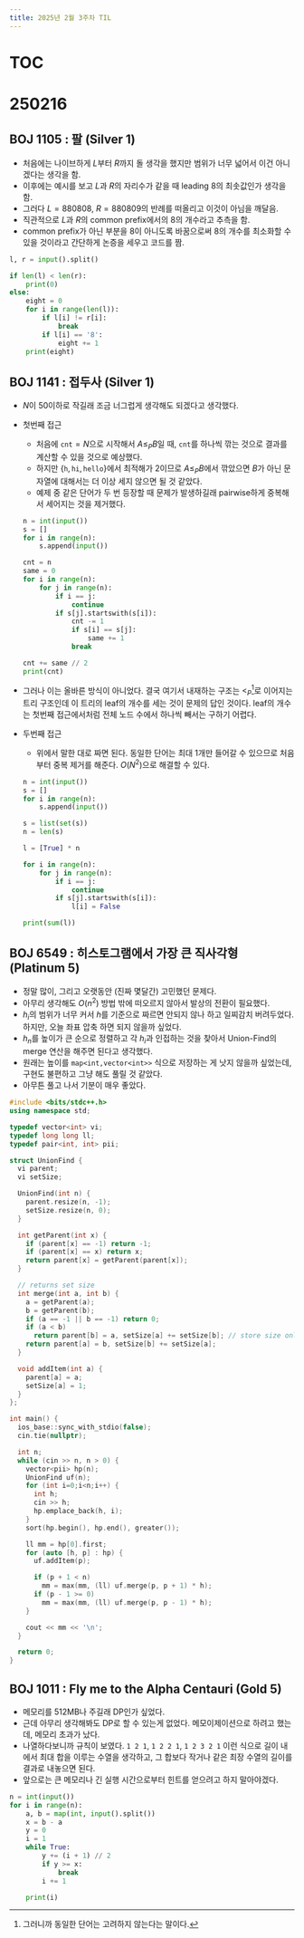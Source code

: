 ```yaml
---
title: 2025년 2월 3주차 TIL
---
```


# TOC

# 250216

## BOJ 1105 : 팔 (Silver 1)

- 처음에는 나이브하게 $L$부터 $R$까지 돌 생각을 했지만 범위가 너무 넓어서 이건 아니겠다는 생각을 함.
- 이후에는 예시를 보고 $L$과 $R$의 자리수가 같을 때 leading 8의 최솟값인가 생각을 함.
- 그러다 $L=880808$, $R=880809$의 반례를 떠올리고 이것이 아님을 깨달음.
- 직관적으로 $L$과 $R$의 common prefix에서의 8의 개수라고 추측을 함.
- common prefix가 아닌 부분을 8이 아니도록 바꿈으로써 8의 개수를 최소화할 수 있을 것이라고 간단하게 논증을 세우고 코드를 짬.

```py
l, r = input().split()

if len(l) < len(r):
    print(0)
else:
    eight = 0
    for i in range(len(l)):
        if l[i] != r[i]:
            break
        if l[i] == '8':
            eight += 1
    print(eight)
```

## BOJ 1141 : 접두사 (Silver 1)

- $N$이 50이하로 작길래 조금 너그럽게 생각해도 되겠다고 생각했다.
- 첫번째 접근
  - 처음에 $\texttt{cnt}=N$으로 시작해서 $A \leq_P B$일 때, $\texttt{cnt}$를 하나씩 깎는 것으로 결과를 계산할 수 있을 것으로 예상했다.
  - 하지만 $\{\texttt{h},\texttt{hi},\texttt{hello}\}$에서 최적해가 2이므로 $A \leq_P B$에서 깎았으면 $B$가 아닌 문자열에 대해서는 더 이상 세지 않으면 될 것 같았다.
  - 예제 중 같은 단어가 두 번 등장할 때 문제가 발생하길래 pairwise하게 중복해서 세어지는 것을 제거했다.

  ```py
  n = int(input())
  s = []
  for i in range(n):
      s.append(input())

  cnt = n
  same = 0
  for i in range(n):
      for j in range(n):
          if i == j:
              continue
          if s[j].startswith(s[i]):
              cnt -= 1
              if s[i] == s[j]:
                  same += 1
              break

  cnt += same // 2
  print(cnt)
  ```

- 그러나 이는 올바른 방식이 아니었다. 결국 여기서 내재하는 구조는 $<_P$[^1]로 이어지는 트리 구조인데 이 트리의 leaf의 개수를 세는 것이 문제의 답인 것이다. leaf의 개수는 첫번째 접근에서처럼 전체 노드 수에서 하나씩 빼서는 구하기 어렵다.
- 두번째 접근
  - 위에서 말한 대로 짜면 된다. 동일한 단어는 최대 1개만 들어갈 수 있으므로 처음부터 중복 제거를 해준다. $O\left(N^2\right)$으로 해결할 수 있다.

  ```py
  n = int(input())
  s = []
  for i in range(n):
      s.append(input())

  s = list(set(s))
  n = len(s)

  l = [True] * n

  for i in range(n):
      for j in range(n):
          if i == j:
              continue
          if s[j].startswith(s[i]):
              l[i] = False

  print(sum(l))
  ```

## BOJ 6549 : 히스토그램에서 가장 큰 직사각형 (Platinum 5)

- 정말 많이, 그리고 오랫동안 (진짜 몇달간) 고민했던 문제다.
- 아무리 생각해도 $O\left(n^2\right)$ 방법 밖에 떠오르지 않아서 발상의 전환이 필요했다.
- $h_i$의 범위가 너무 커서 $h$를 기준으로 짜르면 안되지 않나 하고 일찌감치 버려두었다. 하지만, 오늘 좌표 압축 하면 되지 않을까 싶었다.
- $h_n$를 높이가 큰 순으로 정렬하고 각 $h_i$과 인접하는 것을 찾아서 Union-Find의 merge 연산을 해주면 된다고 생각했다.
- 원래는 높이를 `map<int,vector<int>>` 식으로 저장하는 게 낫지 않을까 싶었는데, 구현도 불편하고 그냥 해도 풀릴 것 같았다.
- 아무튼 풀고 나서 기분이 매우 좋았다.

```cpp
#include <bits/stdc++.h>
using namespace std;

typedef vector<int> vi;
typedef long long ll;
typedef pair<int, int> pii;

struct UnionFind {
  vi parent;
  vi setSize;

  UnionFind(int n) {
    parent.resize(n, -1);
    setSize.resize(n, 0);
  }

  int getParent(int x) {
    if (parent[x] == -1) return -1;
    if (parent[x] == x) return x;
    return parent[x] = getParent(parent[x]);
  }

  // returns set size
  int merge(int a, int b) {
    a = getParent(a);
    b = getParent(b);
    if (a == -1 || b == -1) return 0;
    if (a < b)
      return parent[b] = a, setSize[a] += setSize[b]; // store size only in parent.
    return parent[a] = b, setSize[b] += setSize[a];
  }

  void addItem(int a) {
    parent[a] = a;
    setSize[a] = 1;
  }
};

int main() {
  ios_base::sync_with_stdio(false);
  cin.tie(nullptr);

  int n;
  while (cin >> n, n > 0) {
    vector<pii> hp(n);
    UnionFind uf(n);
    for (int i=0;i<n;i++) {
      int h;
      cin >> h;
      hp.emplace_back(h, i);
    }
    sort(hp.begin(), hp.end(), greater());

    ll mm = hp[0].first;
    for (auto [h, p] : hp) {
      uf.addItem(p);

      if (p + 1 < n)
        mm = max(mm, (ll) uf.merge(p, p + 1) * h);
      if (p - 1 >= 0)
        mm = max(mm, (ll) uf.merge(p, p - 1) * h);
    }

    cout << mm << '\n';
  }

  return 0;
}
```

## BOJ 1011 : Fly me to the Alpha Centauri (Gold 5)

- 메모리를 512MB나 주길래 DP인가 싶었다.
- 근데 아무리 생각해봐도 DP로 할 수 있는게 없었다. 메모이제이션으로 하려고 했는데, 메모리 초과가 났다.
- 나열하다보니까 규칙이 보였다. `1 2 1`, `1 2 2 1`, `1 2 3 2 1` 이런 식으로 길이 내에서 최대 합을 이루는 수열을 생각하고, 그 합보다 작거나 같은 최장 수열의 길이를 결과로 내놓으면 된다.
- 앞으로는 큰 메모리나 긴 실행 시간으로부터 힌트를 얻으려고 하지 말아야겠다.

```py
n = int(input())
for i in range(n):
    a, b = map(int, input().split())
    x = b - a
    y = 0
    i = 1
    while True:
        y += (i + 1) // 2
        if y >= x:
            break
        i += 1

    print(i)
```

[^1]: 그러니까 동일한 단어는 고려하지 않는다는 말이다.
